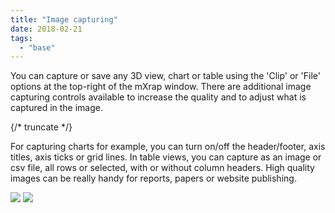 ```yaml
---
title: "Image capturing"
date: 2018-02-21
tags:
  - "base"
---
```


You can capture or save any 3D view, chart or table using the 'Clip' or 'File' options at the top-right of the mXrap window. There are additional image capturing controls available to increase the quality and to adjust what is captured in the image.

{/* truncate */}

For capturing charts for example, you can turn on/off the header/footer, axis titles, axis ticks or grid lines. In table views, you can capture as an image or csv file, all rows or selected, with or without column headers. High quality images can be really handy for reports, papers or website publishing.

<img src="/img/Image-capture-option.png" />

<img src="/img/Image-capture-settings.png" />
